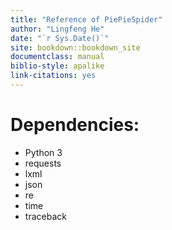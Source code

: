 ```yaml
--- 
title: "Reference of PiePieSpider"
author: "Lingfeng He"
date: "`r Sys.Date()`"
site: bookdown::bookdown_site
documentclass: manual
biblio-style: apalike
link-citations: yes
---
```


# Dependencies:

- Python 3
- requests
- lxml
- json
- re
- time
- traceback
